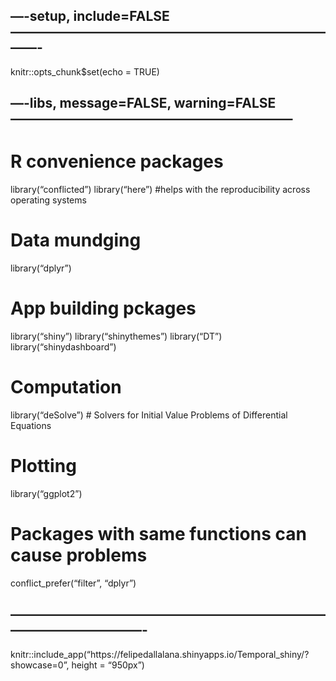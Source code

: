 ## ----setup, include=FALSE-------------------------------------------------------------------------------
knitr::opts_chunk$set(echo = TRUE)


## ----libs, message=FALSE, warning=FALSE-----------------------------------------------------------------
# R convenience packages
library("conflicted")
library("here") #helps with the reproducibility across operating systems

# Data mundging 
library("dplyr")

# App building pckages
library("shiny")
library("shinythemes")
library("DT")
library("shinydashboard")

# Computation
library("deSolve")  # Solvers for Initial Value Problems of Differential Equations

# Plotting 
library("ggplot2")

# Packages with same functions can cause problems 
 conflict_prefer("filter", "dplyr")


## -------------------------------------------------------------------------------------------------------
knitr::include_app("https://felipedallalana.shinyapps.io/Temporal_shiny/?showcase=0",
 height = "950px")

